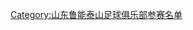 {{Football squad with logo
| name      = 1994年山东济南泰山名单
| bgcolor   = #FFFFFF
| textcolor = #FF0000
| bordercolor=#FF0000
| teamname  = 山东济南泰山
| seasontitle=[[1994年中国足球甲A联赛|<span style="color:#FF0000;">1994年甲A联赛</span>]]第五名
| teamlogo  = <!--不是使用在条目中的非自由版权图像，根据[[Wikipedia:合理使用]]，不能在非条目名字空间展示：
ive Mesh.png
-->
| p1=[[王军 (足球守门员)|王军]]
| p2=[[邵延杰]]
| p3=[[张海涛 (1970年)|张海涛]]
| p4=[[吴刚 (足球运动员)|吴刚]]
| p5=[[王斌 (足球运动员)|王斌]]
| p6=[[宋继宝]]
| p7=[[唐晓程]]
| p8=[[林学斌]]
| p9=[[刘越 (足球运动员)|刘越]]
| p10=[[宿茂臻]]
| p11=[[邢锐]]
| p12=[[郭侃峰]]
| p13=
| p14=[[王健 (足球运动员)|王健]]
| p15=[[戴振鹏]]
| p16=[[冯建国]]
| p17=[[胡波]]
| p18=[[李霄鹏]]
| p19=[[冷波]]
| p20=[[宋毓明]]
| p21=[[李明 (1975年)|李明]]
| p22=[[于远伟]]
| p23=
| p24=[[李斌 (足球运动员)|李斌]]
| p25=[[李青山]]
| p26=[[王东宁 (足球运动员)|王东宁]]
| p27=[[李波 (足球运动员)|李波]]
| p28=[[姜勇]]
| manager=[[殷铁生]]
}}<noinclude>
{{DEFAULTSORT:Shandong Jinan Taishan F.C. Squad 1994}}
[[Category:山东鲁能泰山足球俱乐部参赛名单‎]]
</noinclude>